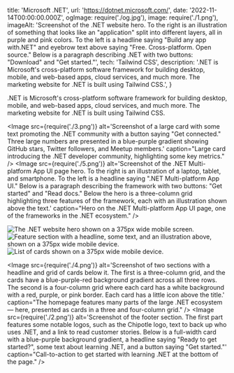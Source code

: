   title: 'Microsoft .NET',
  url: 'https://dotnet.microsoft.com/',
  date: '2022-11-14T00:00:00.000Z',
  ogImage: require('./og.jpg'),
  image: require('./1.png'),
  imageAlt: 'Screenshot of the .NET website hero. To the right is an illustration of something that looks like an "application" split into different layers, all in purple and pink colors. To the left is a headline saying "Build any app with.NET" and eyebrow text above saying "Free. Cross-platform. Open source." Below is a paragraph describing .NET with two buttons: "Download" and "Get started."',
  tech: 'Tailwind CSS',
  description: '.NET is Microsoft\'s cross-platform software framework for building desktop, mobile, and web-based apps, cloud services, and much more. The marketing website for .NET is built using Tailwind CSS.',
}

<Intro title="Marketing site for Microsoft's .NET software ecosystem.">

.NET is Microsoft's cross-platform software framework for building desktop, mobile, and web-based apps, cloud services, and much more. The marketing website for .NET is built using Tailwind CSS.

</Intro>

<Image src={require('./3.png')} alt='Screenshot of a large card with some text promoting the .NET community with a button saying "Get connected." Three large numbers are presented in a blue-purple gradient showing GitHub stars, Twitter followers, and Meetup members.' caption="Large card introducing the .NET developer community, highlighting some key metrics." />
<Image src={require('./5.png')} alt='Screenshot of the .NET Multi-platform App UI page hero. To the right is an illustration of a laptop, tablet, and smartphone. To the left is a headline saying ".NET Multi-platform App UI." Below is a paragraph describing the framework with two buttons: "Get started" and "Read docs." Below the hero is a three-column grid highlighting three features of the framework, each with an illustration shown above the text.' caption="Hero on the .NET Multi-platform App UI page, one of the frameworks in the .NET ecosystem." />

<Mobile caption="The .NET website experience on mobile devices.">
  <Image src={require('./6.png')} alt='The .NET website hero shown on a 375px wide mobile screen.' />
  <Image src={require('./7.png')} alt='Feature section with a headline, some text, and an illustration above, shown on a 375px wide mobile device.' />
  <Image src={require('./8.png')} alt='List of cards shown on a 375px wide mobile device.' />
</Mobile>

<Image src={require('./4.png')} alt='Screenshot of two sections with a headline and grid of cards below it. The first is a three-column grid, and the cards have a blue-purple-red background gradient across all three rows. The second is a four-column grid where each card has a white background with a red, purple, or pink border. Each card has a little icon above the title.' caption="The homepage features many parts of the large .NET ecosystem — here, presented as cards in a three and four-column grid." />
<Image src={require('./2.png')} alt='Screenshot of the footer section. The first part features some notable logos, such as the Chipotle logo, text to back up who uses .NET, and a link to read customer stories. Below is a full-width card with a blue-purple background gradient, a headline saying "Ready to get started?", some text about learning .NET, and a button saying "Get started."' caption="Call-to-action to get started with learning .NET at the bottom of the page." />
